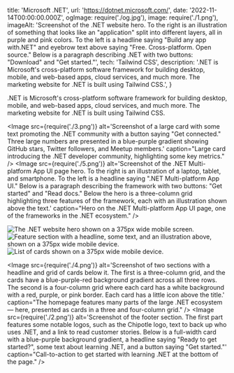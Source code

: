   title: 'Microsoft .NET',
  url: 'https://dotnet.microsoft.com/',
  date: '2022-11-14T00:00:00.000Z',
  ogImage: require('./og.jpg'),
  image: require('./1.png'),
  imageAlt: 'Screenshot of the .NET website hero. To the right is an illustration of something that looks like an "application" split into different layers, all in purple and pink colors. To the left is a headline saying "Build any app with.NET" and eyebrow text above saying "Free. Cross-platform. Open source." Below is a paragraph describing .NET with two buttons: "Download" and "Get started."',
  tech: 'Tailwind CSS',
  description: '.NET is Microsoft\'s cross-platform software framework for building desktop, mobile, and web-based apps, cloud services, and much more. The marketing website for .NET is built using Tailwind CSS.',
}

<Intro title="Marketing site for Microsoft's .NET software ecosystem.">

.NET is Microsoft's cross-platform software framework for building desktop, mobile, and web-based apps, cloud services, and much more. The marketing website for .NET is built using Tailwind CSS.

</Intro>

<Image src={require('./3.png')} alt='Screenshot of a large card with some text promoting the .NET community with a button saying "Get connected." Three large numbers are presented in a blue-purple gradient showing GitHub stars, Twitter followers, and Meetup members.' caption="Large card introducing the .NET developer community, highlighting some key metrics." />
<Image src={require('./5.png')} alt='Screenshot of the .NET Multi-platform App UI page hero. To the right is an illustration of a laptop, tablet, and smartphone. To the left is a headline saying ".NET Multi-platform App UI." Below is a paragraph describing the framework with two buttons: "Get started" and "Read docs." Below the hero is a three-column grid highlighting three features of the framework, each with an illustration shown above the text.' caption="Hero on the .NET Multi-platform App UI page, one of the frameworks in the .NET ecosystem." />

<Mobile caption="The .NET website experience on mobile devices.">
  <Image src={require('./6.png')} alt='The .NET website hero shown on a 375px wide mobile screen.' />
  <Image src={require('./7.png')} alt='Feature section with a headline, some text, and an illustration above, shown on a 375px wide mobile device.' />
  <Image src={require('./8.png')} alt='List of cards shown on a 375px wide mobile device.' />
</Mobile>

<Image src={require('./4.png')} alt='Screenshot of two sections with a headline and grid of cards below it. The first is a three-column grid, and the cards have a blue-purple-red background gradient across all three rows. The second is a four-column grid where each card has a white background with a red, purple, or pink border. Each card has a little icon above the title.' caption="The homepage features many parts of the large .NET ecosystem — here, presented as cards in a three and four-column grid." />
<Image src={require('./2.png')} alt='Screenshot of the footer section. The first part features some notable logos, such as the Chipotle logo, text to back up who uses .NET, and a link to read customer stories. Below is a full-width card with a blue-purple background gradient, a headline saying "Ready to get started?", some text about learning .NET, and a button saying "Get started."' caption="Call-to-action to get started with learning .NET at the bottom of the page." />
